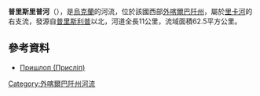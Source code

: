 '''普里斯里普河'''（{{lang-uk|Присліп}}），是[[烏克蘭|烏克蘭]]的河流，位於該國西部[[外喀爾巴阡州|外喀爾巴阡州]]，屬於[[里卡河_(蒂薩河支流)|里卡河]]的右支流，發源自[[普里斯利普_(米日吉里亞區)|普里斯利普]]以北，河道全長11公里，流域面積62.5平方公里。

==參考資料==
* [https://web.archive.org/web/20131005022808/http://do.gendocs.ru/docs/index-29520.html?page=29 Пришлоп (Присліп)]

{{DEFAULTSORT:Присліп}}
[[Category:外喀爾巴阡州河流|Category:外喀爾巴阡州河流]]


{{Ukraine-river-stub}}